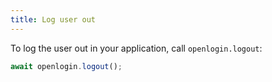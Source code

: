 ```yaml
---
title: Log user out
---
```


To log the user out in your application, call `openlogin.logout`:

```js
await openlogin.logout();
```
